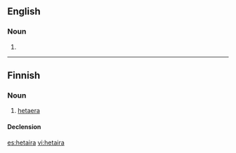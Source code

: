 ==English==

===Noun===
{{en-noun|hetairai|hetairas}}

# {{alternative spelling of|hetaera}}

----

==Finnish==

===Noun===
{{fi-noun}}

# [[hetaera]]

====Declension====
{{fi-decl-katiska|hetair}}

[[es:hetaira]]
[[vi:hetaira]]